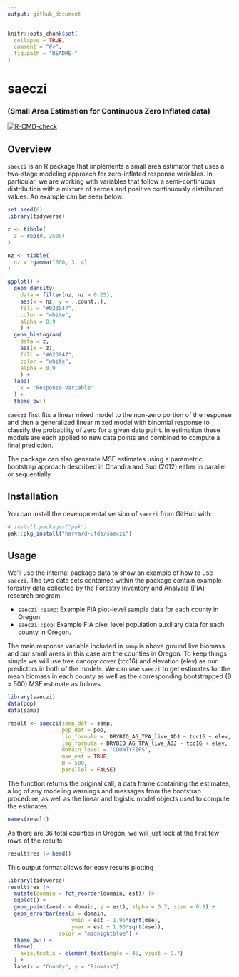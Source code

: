 ```yaml
---
output: github_document
---
```


<!-- README.md is generated from README.Rmd. Please edit that file -->

```r
knitr::opts_chunk$set(
  collapse = TRUE,
  comment = "#>",
  fig.path = "README-"
)
```

# saeczi
### (Small Area Estimation for Continuous Zero Inflated data)

 <!-- badges: start -->
  [![R-CMD-check](https://github.com/harvard-ufds/saeczi/actions/workflows/R-CMD-check.yaml/badge.svg)](https://github.com/harvard-ufds/saeczi/actions/workflows/R-CMD-check.yaml)
  <!-- badges: end -->

## Overview

`saeczi` is an R package that implements a small area estimator that uses a two-stage modeling approach for zero-inflated response variables. In particular, we are working with variables that follow a semi-continuous distribution with a mixture of zeroes and positive continuously distributed values. An example can be seen below.

```r
set.seed(6)
library(tidyverse)

z <- tibble(
  z = rep(0, 2500)
)

nz <- tibble(
  nz = rgamma(1000, 3, 4)
)

ggplot() +
  geom_density(
    data = filter(nz, nz > 0.25),
    aes(x = nz, y = ..count..),
    fill = "#023047",
    color = "white",
    alpha = 0.9
    ) +
  geom_histogram(
    data = z,
    aes(x = z),
    fill = "#023047",
    color = "white",
    alpha = 0.9
    ) +
  labs(
    x = "Response Variable"
  ) +
  theme_bw()
```

`saeczi` first fits a linear mixed model to the non-zero portion of the response and then a generalized linear mixed model with binomial response to classify the probability of zero for a given data point. In estimation these models are each applied to new data points and combined to compute a final prediction. 

The package can also generate MSE estimates using a parametric bootstrap approach described in Chandra and Sud (2012) either in parallel or sequentially.

## Installation

You can install the developmental version of `saeczi` from GitHub with:

```r
# install.packages("pak")
pak::pkg_install("harvard-ufds/saeczi")
```

## Usage

We'll use the internal package data to show an example of how to use `saeczi`. The two data sets contained within the package contain example forestry data collected by the Forestry Inventory and Analysis (FIA) research program. 

- `saeczi::samp`: Example FIA plot-level sample data for each county in Oregon.
- `saeczi::pop`: Example FIA pixel level population auxiliary data for each county in Oregon.

The main response variable included in `samp` is above ground live biomass and our small areas in this case are the counties in Oregon. To keep things simple we will use tree canopy cover (tcc16) and elevation (elev) as our predictors in both of the models. We can use `saeczi` to get estimates for the mean biomass in each county as well as the corresponding bootstrapped (B = 500) MSE estimate as follows.

```r
library(saeczi)
data(pop)
data(samp)

result <- saeczi(samp_dat = samp,
                 pop_dat = pop, 
                 lin_formula =  DRYBIO_AG_TPA_live_ADJ ~ tcc16 + elev,
                 log_formula = DRYBIO_AG_TPA_live_ADJ ~ tcc16 + elev,
                 domain_level = "COUNTYFIPS",
                 mse_est = TRUE,
                 B = 500,
                 parallel = FALSE)
```


The function returns the original call, a data frame containing the estimates, a log of any modeling warnings and messages from the bootstrap procedure, as well as the linear and logistic model objects used to compute the estimates.

```r
names(result)
```

As there are 36 total counties in Oregon, we will just look at the first few rows of the results:

```r
result$res |> head()
```

This output format allows for easy results plotting

```r
library(tidyverse)
result$res |>
  mutate(domain = fct_reorder(domain, est)) |> 
  ggplot() +
  geom_point(aes(x = domain, y = est), alpha = 0.7, size = 0.8) +
  geom_errorbar(aes(x = domain,
                    ymin = est - 1.96*sqrt(mse),
                    ymax = est + 1.96*sqrt(mse)),
                color = "midnightblue") +
  theme_bw() +
  theme(
    axis.text.x = element_text(angle = 45, vjust = 0.7)
  ) +
  labs(x = "County", y = "Biomass")
```

